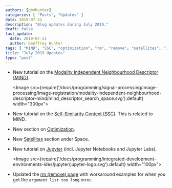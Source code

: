 ```yaml
---
authors: [gbmhunter]
categories: [ "Posts", "Updates" ]
date: 2019-07-31
description: "Blog updates during July 2019."
draft: false
last_update:
  date: 2019-07-31
  author: Geoffrey Hunter
tags: [ "MIND", "SSC", "optimization", "rm", "remove", "satellites", "Jupyter" ]
title: "July 2019 Updates"
type: "post"
---
```


* New tutorial on the [Modality Independent Neighbourhood Descriptor (MIND)](/programming/signal-processing/image-processing/image-registration/modality-independent-neighbourhood-descriptor-mind).

    <Image src={require('/docs/programming/signal-processing/image-processing/image-registration/modality-independent-neighbourhood-descriptor-mind/mind_descriptor_search_space.svg').default} width="300px"></Image>

* New tutorial on the [Self-Similarity Context (SSC)](/programming/signal-processing/image-processing/image-registration/self-similarity-context-ssc). This is related to MIND.

* New section on [Optimization](/programming/algorithms-and-data-structures/optimization).

* New [Satellites](/space/satellites) section under Space.

* New tutorial on [Jupyter](/programming/integrated-development-environments-ides/jupyter) (incl. Jupyter Notebooks and Jupyter Labs).

    <Image src={require('/docs/programming/integrated-development-environments-ides/jupyter/jupyter-logo.svg').default} width="100px"></Image>  

* Updated the [rm (remove) page](/programming/operating-systems/linux/programs/rm-remove) with workaround examples for when you get the `argument list too long` error.